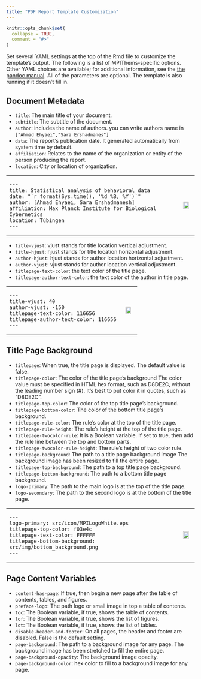 ```yaml
---
title: "PDF Report Template Customization"
---
```


```r
knitr::opts_chunk$set(
  collapse = TRUE,
  comment = "#>"
)
```

Set several YAML settings at the top of the Rmd file to customize the template's output. The following is a list of MPIThems-specific options. 
Other YAML choices are available; for additional information, see the [the pandoc manual](https://pandoc.org/MANUAL.html#variables-for-latex).
All of the parameters are optional. The template is also running if it doesn't fill in.

## Document Metadata

- `title`: The main title of your document.
- `subtitle`: The subtitle of the document. 
- `author`: includes the name of authors. you can write authors name in
`["Ahmad Ehyaei","Sara Ershadmanes"]`
- `data`: The report's publication date. It generated automatically from system time by default.
- `affiliation`: Relates to the name of the organization or entity of the person producing the report.
- `location`: City or location of organization.

<table width="100%" border="0">
  <tr>
  <td>
```
---
title: Statistical analysis of behavioral data
date: "`r format(Sys.time(), '%d %B, %Y')`"
author: [Ahmad Ehyaei, Sara Ershadmanesh]
affiliation: Max Planck Institute for Biological Cybernetics 
location: Tübingen
---
```
  </td>
    <td><img style="display:block;" width="80%" src="../../man/figures/basic_pdf_report.png" align="left" /></td>
  </tr>
</table>


- `title-vjust`: vjust stands for title location vertical adjustment.
- `title-hjust`: hjust stands for title location horizontal adjustment.
- `author-hjust`: hjust stands for author location horizontal adjustment.
- `author-vjust`: vjust stands for author location vertical adjustment.
- `titlepage-text-color`: the text color of the title page.
- `titlepage-author-text-color`: the text color of the author in title page.


<table width="100%" border="0">
  <tr>
  <td>
```
---
title-vjust: 40
author-vjust: -150
titlepage-text-color: 116656
titlepage-author-text-color: 116656 
---
```
  </td>
    <td><img style="display:block;" width="80%" src="../../man/figures/titlepage_background_pdf_report.png" align="left" /></td>
  </tr>
</table>



## Title Page Background

- `titlepage`: When true, the title page is displayed. The default value is false.
- `titlepage-color`: The color of the title page's background The color value must be specified in HTML hex format, such as D8DE2C, without the leading number sign (#). It's best to put color it in quotes, such as "D8DE2C".
- `titlepage-top-color`: The color of the top title page's background.
- `titlepage-bottom-color`: The color of the bottom title page's background.
- `titlepage-rule-color`: The rule's color at the top of the title page.
- `titlepage-rule-height`: The rule's height at the top of the title page.
- `titlepage-twocolor-rule`: It is a Boolean variable. If set to true, then add the rule line between the top and bottom parts.
- `titlepage-twocolor-rule-height`: The rule's height of two color rule.
- `titlepage-background`: The path to a title page background image The background image has been resized to fill the entire page.
- `titlepage-top-background`: The path to a top title page background.
- `titlepage-bottom-background`: The path to a bottom title page background.
- `logo-primary`: The path to the main logo is at the top of the title page.
- `logo-secondary`: The path to the second logo is at the bottom of the title page.


<table width="100%" border="0">
  <tr>
  <td>
```
---
logo-primary: src/icon/MPILogoWhite.eps
titlepage-top-color: f03e4c
titlepage-text-color: FFFFFF
titlepage-bottom-background: src/img/bottom_background.png
---
```
  </td>
    <td><img style="display:block;" width="80%" src="../../man/figures/titlepage_bottom_background_pdf_report.png" align="left" /></td>
  </tr>
</table>


## Page Content Variables

- `content-has-page`:  If true, then begin a new page after the table of contents, tables, and figures.
- `preface-logo`: The path logo or small image in top a table of contents.
- `toc`: The Boolean variable, if true, shows the table of contents. 
- `lof`: The Boolean variable, if true, shows the list of figures.
- `lot`: The Boolean variable, if true, shows the list of tables.
- `disable-header-and-footer`: On all pages, the header and footer are disabled. False is the default setting.
- `page-background`: The path to a background image for any page. The background image has been stretched to fill the entire page.
- `page-background-opacity`: The background image opacity.
- `page-background-color`: hex color to fill to a background image for any page.

